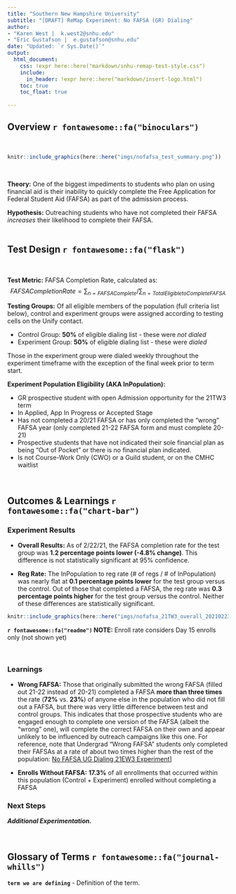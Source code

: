 ```yaml
---
title: "Southern New Hampshire University"
subtitle: "[DRAFT] ReMap Experiment: No FAFSA (GR) Dialing"
author: 
- "Karen West |  k.west2@snhu.edu"
- "Eric Gustafson |  e.gustafson@snhu.edu"
date: "Updated: `r Sys.Date()`"
output:
  html_document: 
    css: !expr here::here("markdown/snhu-remap-test-style.css")
    include:
      in_header: !expr here::here("markdown/insert-logo.html")
    toc: true
    toc_float: true
    
---
```

## Overview `r fontawesome::fa("binoculars")`
<br>

```r
knitr::include_graphics(here::here("imgs/nofafsa_test_summary.png"))
```

<br>

__Theory:__  One of the biggest impediments to students who plan on using financial aid is their inability to quickly complete the Free Application for Federal Student Aid (FAFSA) as part of the admission process.  

__Hypothesis:__ Outreaching students who have not completed their FAFSA *increases* their likelihood to complete their FAFSA.
<br>
<br>


## Test Design `r fontawesome::fa("flask")`
<br>

__Test Metric:__ FAFSA Completion Rate, calculated as:
$$FAFSA Completion Rate  = \sum_{n=FAFSA Complete} / \sum_{n=Total Eligible to Complete FAFSA}$$

__Testing Groups:__ Of all eligible members of the population (full criteria list below), control and experiment groups were assigned according to testing cells on the Unify contact.

+ Control Group: **50%** of eligible dialing list - these were *not dialed*
+ Experiment Group: **50%** of eligible dialing list - these were *dialed*

Those in the experiment group were dialed weekly throughout the experiment timeframe with the exception of the final week prior to term start.

**Experiment Population Eligibility (AKA InPopulation):**

+ GR prospective student with open Admission opportunity for the 21TW3 term 
+ In Applied, App In Progress or Accepted Stage 
+ Has not completed a 20/21 FAFSA or has only completed the "wrong" FAFSA year (only completed 21-22 FAFSA form and must complete 20-21)
+ Prospective students that have not indicated their sole financial plan as being "Out of Pocket" or there is no financial plan indicated.
+ Is not Course-Work Only (CWO) or a Guild student, or on the CMHC waitlist

<br>

## Outcomes & Learnings `r fontawesome::fa("chart-bar")`

### Experiment Results

+ __Overall Results:__ As of 2/22/21, the FAFSA completion rate for the test group was **1.2 percentage points lower (-4.8% change)**. This difference is not statistically significant at 95% confidence.

+ __Reg Rate:__ The InPopulation to reg rate (# of regs / # of InPopulation) was nearly flat at **0.1 percentage points lower** for the test group versus the control. Out of those that completed a FAFSA, the reg rate was **0.3 percentage points higher** for the test group versus the control. Neither of these differences are statistically significant.


```r
knitr::include_graphics(here::here("imgs/nofafsa_21TW3_overall_20210223.png", ""))
```


:::{.note}
__`r fontawesome::fa("readme")` NOTE:__  Enroll rate considers Day 15 enrolls only (not shown yet)
:::

<br>

### Learnings

+ __Wrong FAFSA:__ Those that originally submitted the wrong FAFSA (filled out 21-22 instead of 20-21) completed a FAFSA **more than three times** the rate (**72%** vs. **23%**) of anyone else in the population who did not fill out a FAFSA, but there was very little difference between test and control groups.  This indicates that those prospective students who are engaged enough to complete one version of the FAFSA (albeit the "wrong" one), will complete the correct FAFSA on their own and appear unlikely to be influenced by outreach campaigns like this one.  For reference, note that Undergrad "Wrong FAFSA" students only completed their FAFSAs at a rate of about two times higher than the rest of the population:  [No FAFSA UG Dialing 21EW3 Experiment](file://millyard.snhu.edu/Data/DataWebServices/SNHU%20Metrics/Analytics/HTML/remap-nofafsa_dialing_ug_21EW3-20201114.html)]

+ __Enrolls Without FAFSA:__ **17.3%** of all enrollments that occurred within this population (Control + Experiment) enrolled without completing a FAFSA

### Next Steps
__*Additional Experimentation.*__ 

<br>

## Glossary of Terms `r fontawesome::fa("journal-whills")`

__`term we are defining`__ - Definition of the term.


